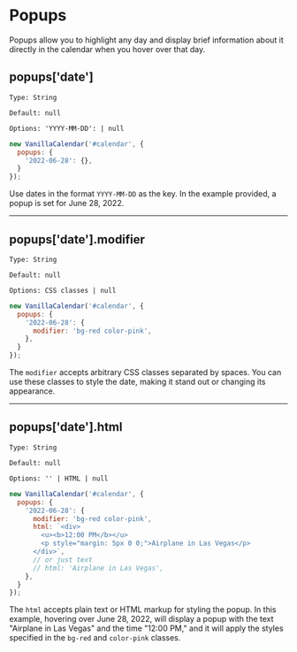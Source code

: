 # Popups

Popups allow you to highlight any day and display brief information about it directly in the calendar when you hover over that day.

## popups['date']

`Type: String`

`Default: null`

`Options: 'YYYY-MM-DD': | null`

```js
new VanillaCalendar('#calendar', {
  popups: {
    '2022-06-28': {},
  }
});
```

Use dates in the format `YYYY-MM-DD` as the key. In the example provided, a popup is set for June 28, 2022.

---

## popups['date'].modifier

`Type: String`

`Default: null`

`Options: CSS classes | null`

```js
new VanillaCalendar('#calendar', {
  popups: {
    '2022-06-28': {
      modifier: 'bg-red color-pink',
    },
  }
});
```

The `modifier` accepts arbitrary CSS classes separated by spaces. You can use these classes to style the date, making it stand out or changing its appearance.

---

## popups['date'].html

`Type: String`

`Default: null`

`Options: '' | HTML | null`

```js
new VanillaCalendar('#calendar', {
  popups: {
    '2022-06-28': {
      modifier: 'bg-red color-pink',
      html: `<div>
        <u><b>12:00 PM</b></u>
        <p style="margin: 5px 0 0;">Airplane in Las Vegas</p>
      </div>`,
      // or just text
      // html: 'Airplane in Las Vegas',
    },
  }
});
```

The `html` accepts plain text or HTML markup for styling the popup.
In this example, hovering over June 28, 2022, will display a popup with the text "Airplane in Las Vegas" and the time "12:00 PM," and it will apply the styles specified in the `bg-red` and `color-pink` classes.
